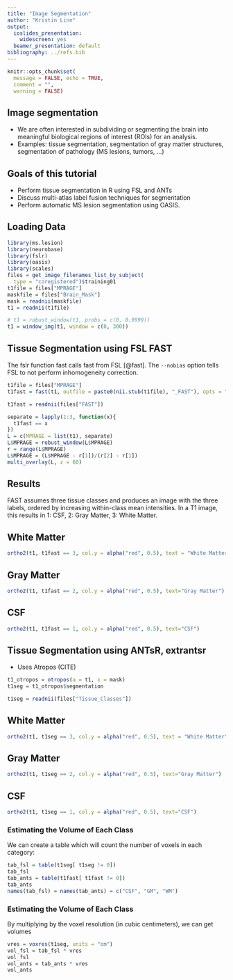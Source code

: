 ```yaml
---
title: "Image Segmentation"
author: "Kristin Linn"
output:
  ioslides_presentation:
    widescreen: yes
  beamer_presentation: default
bibliography: ../refs.bib      
---
```


```r
knitr::opts_chunk$set(
  message = FALSE, echo = TRUE, 
  comment = "", 
  warning = FALSE)
```

## Image segmentation 
- We are often interested in subdividing or segmenting the brain into meaningful biological regions of interest (ROIs) for an analysis.
- Examples: tissue segmentation, segmentation of gray matter structures, segmentation of pathology (MS lesions, tumors, ...)

## Goals of this tutorial
- Perform tissue segmentation in R using FSL and ANTs
- Discuss multi-atlas label fusion techniques for segmentation
- Perform automatic MS lesion segmentation using OASIS.

## Loading Data

```r
library(ms.lesion)
library(neurobase)
library(fslr)
library(oasis)
library(scales)
files = get_image_filenames_list_by_subject(
  type = "coregistered")$training01
t1file = files["MPRAGE"]
maskfile = files["Brain_Mask"]
mask = readnii(maskfile)
t1 = readnii(t1file)
```

```r
# t1 = robust_window(t1, probs = c(0, 0.9999))
t1 = window_img(t1, window = c(0, 300))
```


## Tissue Segmentation using FSL FAST

The fslr function fast calls fast from FSL [@fast].  The `--nobias` option tells FSL to not perform inhomogeneity correction. 

```r
t1file = files["MPRAGE"]
t1fast = fast(t1, outfile = paste0(nii.stub(t1file), "_FAST"), opts = "--nobias")
```

```r
t1fast = readnii(files["FAST"])
```

```r
separate = lapply(1:3, function(x){
  t1fast == x
})
L = c(MPRAGE = list(t1), separate)
L$MPRAGE = robust_window(L$MPRAGE)
r = range(L$MPRAGE)
L$MPRAGE = (L$MPRAGE - r[1])/(r[2] - r[1])
multi_overlay(L, z = 60)
```
## Results

FAST assumes three tissue classes and produces an image with the three labels, ordered by increasing within-class mean intensities. In a T1 image, this results in 1: CSF, 2: Gray Matter, 3: White Matter.  

## White Matter

```r
ortho2(t1, t1fast == 3, col.y = alpha("red", 0.5), text = "White Matter")
```

## Gray Matter

```r
ortho2(t1, t1fast == 2, col.y = alpha("red", 0.5), text="Gray Matter")
```

## CSF

```r
ortho2(t1, t1fast == 1, col.y = alpha("red", 0.5), text="CSF")
```


## Tissue Segmentation using ANTsR, extrantsr

- Uses Atropos (CITE)

```r
t1_otropos = otropos(a = t1, x = mask)
t1seg = t1_otropos$segmentation
```

```r
t1seg = readnii(files["Tissue_Classes"])
```

## White Matter

```r
ortho2(t1, t1seg == 3, col.y = alpha("red", 0.5), text = "White Matter")
```

## Gray Matter

```r
ortho2(t1, t1seg == 2, col.y = alpha("red", 0.5), text="Gray Matter")
```

## CSF

```r
ortho2(t1, t1seg == 1, col.y = alpha("red", 0.5), text="CSF")
```

### Estimating the Volume of Each Class

We can create a table which will count the number of voxels in each category:

```r
tab_fsl = table(t1seg[ t1seg != 0])
tab_fsl
tab_ants = table(t1fast[ t1fast != 0])
tab_ants
names(tab_fsl) = names(tab_ants) = c("CSF", "GM", "WM")
```

### Estimating the Volume of Each Class

By multiplying by the voxel resolution (in cubic centimeters), we can get volumes

```r
vres = voxres(t1seg, units = "cm")
vol_fsl = tab_fsl * vres
vol_fsl
vol_ants = tab_ants * vres
vol_ants
```


